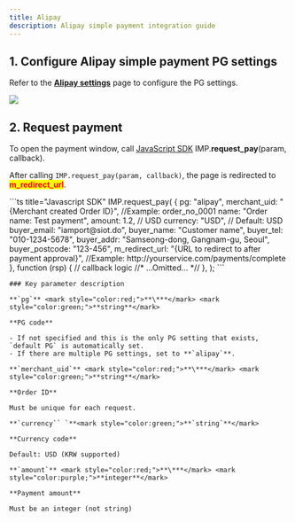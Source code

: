 ```yaml
---
title: Alipay
description: Alipay simple payment integration guide
---
```



## 1. Configure Alipay simple payment PG settings

Refer to the [**Alipay settings**](../../ready/2.-pg/pg/undefined-5) page to configure the PG
settings.

![](</gitbook-assets/en/screenshot 2022-06-03 6.30.01.png>)

## 2. Request payment

To open the payment window, call [JavaScript SDK](../../sdk/javascript-sdk/)
IMP.**request\_pay**(param, callback).

After calling `IMP.request_pay(param, callback)`, the page is redirected to <mark style="color:red;">**m\_redirect\_url**</mark>.

<Tabs>
  <Tab title="General payment request">
    ```ts title="Javascript SDK"
    IMP.request_pay(
      {
        pg: "alipay",
        merchant_uid: "{Merchant created Order ID}", //Example: order_no_0001
        name: "Order name: Test payment",
        amount: 1.2, // USD
        currency: "USD", // Default: USD
        buyer_email: "iamport@siot.do",
        buyer_name: "Customer name",
        buyer_tel: "010-1234-5678",
        buyer_addr: "Samseong-dong, Gangnam-gu, Seoul",
        buyer_postcode: "123-456",
        m_redirect_url: "{URL to redirect to after payment approval}", //Example: http://yourservice.com/payments/complete
      },
      function (rsp) {
        // callback logic
        //* ...Omitted... *//
      },
    );
    ```

    ### Key parameter description

    **`pg`** <mark style="color:red;">**\***</mark> <mark style="color:green;">**string**</mark>

    **PG code**

    - If not specified and this is the only PG setting that exists, `default PG` is automatically set.
    - If there are multiple PG settings, set to **`alipay`**.

    **`merchant_uid`** <mark style="color:red;">**\***</mark> <mark style="color:green;">**string**</mark>

    **Order ID**

    Must be unique for each request.

    **`currency`` `**<mark style="color:green;">**`string`**</mark>

    **Currency code**

    Default: USD (KRW supported)

    **`amount`** <mark style="color:red;">**\***</mark> <mark style="color:purple;">**integer**</mark>

    **Payment amount**

    Must be an integer (not string)
  </Tab>
</Tabs>
